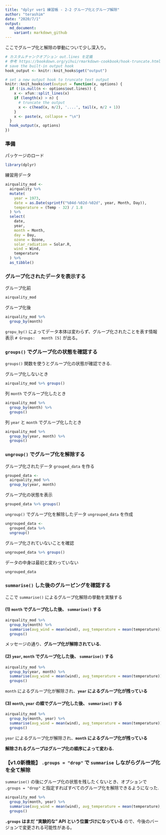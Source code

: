 ```yaml
---
title: "dplyr ver1 練習帳 - 2-2 グループ化とグループ解除"
author: "terashim"
date: "2020/7/1"
output:
  md_document:
    variant: markdown_github
---
```


ここでグループ化と解除の挙動について少し深入り。

```r
# カスタムチャンクオプション out.lines を定義
# 参考 https://bookdown.org/yihui/rmarkdown-cookbook/hook-truncate.html
# save the built-in output hook
hook_output <- knitr::knit_hooks$get("output")

# set a new output hook to truncate text output
knitr::knit_hooks$set(output = function(x, options) {
  if (!is.null(n <- options$out.lines)) {
    x <- xfun::split_lines(x)
    if (length(x) > n) {
      # truncate the output
      x <- c(head(x, n/2), '....', tail(x, n/2 + 1))
    }
    x <- paste(x, collapse = "\n")
  }
  hook_output(x, options)
})
```

### 準備

パッケージのロード

```r
library(dplyr)
```

練習用データ


```r
airquality_mod <-
  airquality %>% 
  mutate(
    year = 1973,
    date = as.Date(sprintf("%04d-%02d-%02d", year, Month, Day)),
    temperature = (Temp - 32) / 1.8
  ) %>% 
  select(
    date,
    year,
    month = Month,
    day = Day,
    ozone = Ozone,
    solar_radiation = Solar.R,
    wind = Wind, 
    temperature
  ) %>% 
  as_tibble()
```

### グループ化されたデータを表示する

グループ化前

```r
airquality_mod
```

グループ化後

```r
airquality_mod %>% 
  group_by(month)
```

`gropu_by()` によってデータ本体は変わらず、グループ化されたことを表す情報表示 `# Groups:   month [5]` が出る。

### `groups()` でグループ化の状態を確認する

`groups()` 関数を使うとグループ化の状態が確認できる.

グループ化しないとき

```r
airquality_mod %>% groups()
```

列 `month` でグループ化したとき

```r
airquality_mod %>% 
  group_by(month) %>%
  groups()
```

列 `year` と `month` でグループ化したとき

```r
airquality_mod %>% 
  group_by(year, month) %>%
  groups()
```

### `ungroup()` でグループ化を解除する

グループ化されたデータ `grouped_data` を作る

```r
grouped_data <-
  airquality_mod %>% 
  group_by(year, month)
```

グループ化の状態を表示

```r
grouped_data %>% groups()
```
`ungroup()` でグループ化を解除したデータ `ungrouped_data` を作成

```r
ungrouped_data <-
  grouped_data %>%
  ungroup()
```

グループ化されていないことを確認

```r
ungrouped_data %>% groups()
```
データの中身は最初と変わっていない

```r
ungrouped_data
```

### `summarise()` した後のグルーピングを確認する

ここで `summarise()` によるグループ化解除の挙動を実験する

#### (1) `month` でグループ化した後、 `summarise()` する

```r
airquality_mod %>% 
  group_by(month) %>% 
  summarise(avg_wind = mean(wind), avg_temperature = mean(temperature)) %>% 
  groups()
```

メッセージの通り、**グループ化が解除されている.**

#### (2) `year`, `month` でグループ化した後、 `summarise()` する

```r
airquality_mod %>% 
  group_by(year, month) %>% 
  summarise(avg_wind = mean(wind), avg_temperature = mean(temperature)) %>% 
  groups()
```

`month` によるグループ化が解除され、**`year` によるグループ化が残っている**

#### (3) `month`, `year` の順でグループ化した後、 `summarise()` する

```r
airquality_mod %>% 
  group_by(month, year) %>% 
  summarise(avg_wind = mean(wind), avg_temperature = mean(temperature)) %>% 
  groups()
```

`year` によるグループ化が解除され、**`month` によるグループ化が残っている**

**解除されるグループはグループ化の順序によって変わる.**

### 【v1.0新機能】 `.groups = "drop"` で `summarise` しながらグループ化を全て解除

`summarise()` の後にグループ化の状態を残したくないとき、オプションで `.groups = "drop"` と指定すればすべてのグループ化を解除できるようになった. 

```r
airquality_mod %>% 
  group_by(month, year) %>% 
  summarise(avg_wind = mean(wind), avg_temperature = mean(temperature), .groups = "drop") %>% 
  groups()
```

**`.groups` はまだ "実験的な" API という位置づけになっている** ので、今後のバージョンで変更される可能性がある。

